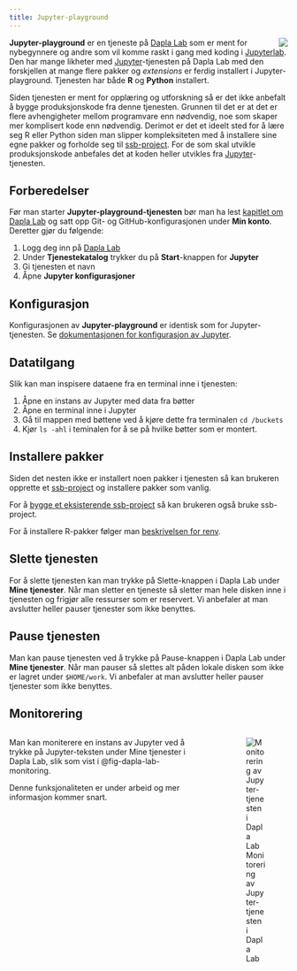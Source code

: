 ```yaml
---
title: Jupyter-playground
---
```


![](../images/dapla-lab-jupyter-play.png){style="max-width: 350%; float: right;" fig-alt="Jupyter Service"}

**Jupyter-playground** er en tjeneste på [Dapla Lab](./dapla-lab.html) som er ment for nybegynnere og andre som vil komme raskt i gang med koding i [Jupyterlab](https://docs.jupyter.org/en/latest/). Den har mange likheter med [Jupyter](./jupyter.html)-tjenesten på Dapla Lab med den forskjellen at mange flere pakker og *extensions* er ferdig installert i Jupyter-playground. Tjenesten har både **R** og **Python** installert. 

Siden tjenesten er ment for opplæring og utforskning så er det ikke anbefalt å bygge produksjonskode fra denne tjenesten. Grunnen til det er at det er flere avhengigheter mellom programvare enn nødvendig, noe som skaper mer komplisert kode enn nødvendig. Derimot er det et ideelt sted for å lære seg R eller Python siden man slipper kompleksiteten med å installere sine egne pakker og forholde seg til [ssb-project](./jobbe-med-kode.qmd#ssb-project). For de som skal utvikle produksjonskode anbefales det at koden heller utvikles fra [Jupyter](./jupyter.html)-tjenesten.     


## Forberedelser

Før man starter **Jupyter-playground-tjenesten** bør man ha lest [kapitlet om Dapla Lab](./dapla-lab.html) og satt opp Git- og GitHub-konfigurasjonen under **Min konto**. Deretter gjør du følgende:

1. Logg deg inn på [Dapla Lab](https://lab.dapla.ssb.no/)
2. Under **Tjenestekatalog** trykker du på **Start**-knappen for **Jupyter**
3. Gi tjenesten et navn
4. Åpne **Jupyter konfigurasjoner**

## Konfigurasjon

Konfigurasjonen av **Jupyter-playground** er identisk som for Jupyter-tjenesten. Se [dokumentasjonen for konfigurasjon av Jupyter](./jupyter.qmd#konfigurasjon).


## Datatilgang

Slik kan man inspisere dataene fra en terminal inne i tjenesten: 

1. Åpne en instans av Jupyter med data fra bøtter 
2. Åpne en terminal inne i Jupyter
3. Gå til mappen med bøttene ved å kjøre dette fra terminalen `cd /buckets`
3. Kjør `ls -ahl` i teminalen for å se på hvilke bøtter som er montert.

## Installere pakker

Siden det nesten ikke er installert noen pakker i tjenesten så kan brukeren opprette et [ssb-project](jobbe-med-kode.qmd#ssb-project) og installere pakker som vanlig. 

For å [bygge et eksisterende ssb-project](./jobbe-med-kode.qmd#bygg-eksisterende-ssb-project) så kan brukeren også bruke ssb-project.

For å installere R-pakker følger man [beskrivelsen for renv](./jobbe-med-kode.qmd#r-og-renv).

## Slette tjenesten

For å slette tjenesten kan man trykke på Slette-knappen i Dapla Lab under **Mine tjenester**. Når man sletter en tjeneste så sletter man hele disken inne i tjenesten og frigjør alle ressurser som er reservert. Vi anbefaler at man avslutter heller pauser tjenester som ikke benyttes. 

## Pause tjenesten

Man kan pause tjenesten ved å trykke på Pause-knappen i Dapla Lab under **Mine tjenester**. Når man pauser så slettes alt påden lokale disken som ikke er lagret under `$HOME/work`. Vi anbefaler at man avslutter heller pauser tjenester som ikke benyttes.

## Monitorering

:::: {.columns}

::: {.column width="70%"}
Man kan moniterere en instans av Jupyter ved å trykke på Jupyter-teksten under Mine tjenester i Dapla Lab, slik som vist i @fig-dapla-lab-monitoring.

Denne funksjonaliteten er under arbeid og mer informasjon kommer snart. 
:::

::: {.column width="5%"}
<!-- empty column to create gap -->
:::

::: {.column width="25%"}
![Monitorering av Jupyter-tjenesten i Dapla Lab](../images/dapla-lab-monitoring.png){fig-alt="Viser Persitence-fanen i Jupyter-konfigurasjonen i Dapla Lab." #fig-dapla-lab-monitoring}
:::

::::